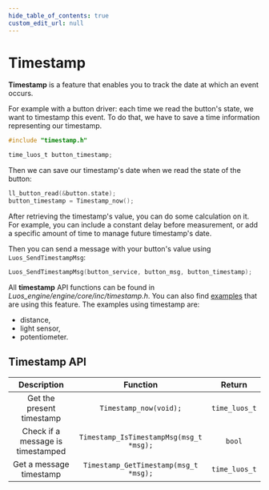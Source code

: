 ```yaml
---
hide_table_of_contents: true
custom_edit_url: null
---
```


# Timestamp

**Timestamp** is a feature that enables you to track the date at which an event occurs.

For example with a button driver: each time we read the button's state, we want to timestamp this event. To do that, we have to save a time information representing our timestamp.

```C
#include "timestamp.h"

time_luos_t button_timestamp;
```

Then we can save our timestamp's date when we read the state of the button:

```C
ll_button_read(&button.state);
button_timestamp = Timestamp_now();
```
After retrieving the timestamp's value, you can do some calculation on it. For example, you can include a constant delay before measurement, or add a specific amount of time to manage future timestamp's date.

Then you can send a message with your button's value using `Luos_SendTimestampMsg`:

```C
Luos_SendTimestampMsg(button_service, button_msg, button_timestamp);
```

All **timestamp** API functions can be found in *Luos_engine/engine/core/inc/timestamp.h*. You can also find [examples](https://github.com/Luos-io/Examples/blob/master/Projects/l0/) that are using this feature. The examples using timestamp are:
- distance,
- light sensor,
- potentiometer.


## Timestamp API

|                        Description                         |                                       Function                                        |      Return      |
| :--------------------------------------------------------: | :-----------------------------------------------------------------------------------: | :--------------: |
|   Get the present timestamp    |   `Timestamp_now(void);`    |   `time_luos_t`  |
|   Check if a message is timestamped     |   `Timestamp_IsTimestampMsg(msg_t *msg);` | `bool` |
|   Get a message timestamp     |   `Timestamp_GetTimestamp(msg_t *msg);` | `time_luos_t` |

